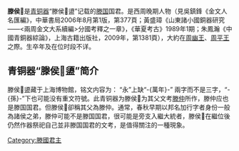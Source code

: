 {{CJK-New-Char|29D66|ver=B}}
{{全局僻字|𩵦|左“魚”右“木”}}

'''滕侯𩵦'''是[[青铜器|青铜器]]“滕侯𩵦盨”记载的[[滕国|滕国]]国君。是西周晚期人物（見吳鎮鋒《金文人名匯編》，中華書局2006年8月第1版，第377頁；黃盛璋《山東諸小國銅器研究——<兩周金文大系續編>分國考釋之一章》，《華夏考古》1989年1期；朱鳳瀚《中國青銅器綜論》，上海古籍出版社，2009年，第1381頁），大約在[[周幽王|周幽王]]、[[周平王|周平王]]之際。生卒年及在位时段不详。

==青铜器“滕侯𩵦盨”简介==
滕侯𩵦盨藏于上海博物館，铭文内容为：
{{quote|-{滕侯𩵦作厥文考滕仲旅簋其子子孫萬年永寶用}-}}
“永”上缺“-{萬年}-” 兩字而不是三字，“-{孫}-”下也可能没有重文符號。此青铜器为滕侯𩵦为其父文考[[滕仲|滕仲]]所作，滕仲应也是滕国国君。但滕侯𩵦卻稱其父為滕仲。通常，春秋早期以邦名加行字者身份一般為諸侯之弟，滕仲可能不是滕国国君，很可能是旁支入繼大統者，滕侯𩵦在繼位後仍然作器祭祀自己並非滕国国君的文考，是值得關注的一種現象。

{{start box}}
{{s-before|[[滕仲|滕仲]]（存疑）}}
{{s-title|[[西周|西周]][[滕國|滕國]]君主|在位时间不详}}
{{s-after|中約隔一世至[[滕侯轂|滕侯轂]]}}
{{end box}}
{{滕國君主}}
[[Category:滕國君主|Category:滕國君主]]